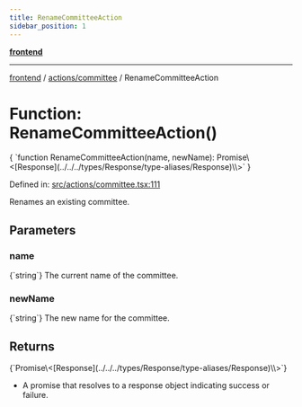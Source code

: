 ```yaml
---
title: RenameCommitteeAction
sidebar_position: 1
---
```



[**frontend**](../../..)

***

[frontend](../../..) / [actions/committee](..) / RenameCommitteeAction

# Function: RenameCommitteeAction()

<CodeBlock language="ts">
{ `function RenameCommitteeAction(name, newName): Promise\<[Response](../../../types/Response/type-aliases/Response)\<void\>\>` }
</CodeBlock>

Defined in: [src/actions/committee.tsx:111](https://github.com/svsticky/CommitteeClash/blob/f974faa16c13593c1cc0eea50bf89b045abdabb5/frontend/src/actions/committee.tsx#L111)

Renames an existing committee.

## Parameters

### name
<CodeBlock language="ts">
{`string`}
</CodeBlock>
The current name of the committee.

### newName
<CodeBlock language="ts">
{`string`}
</CodeBlock>
The new name for the committee.

## Returns
<CodeBlock language="ts">
{`Promise\<[Response](../../../types/Response/type-aliases/Response)\<void\>\>`}
</CodeBlock>

- A promise that resolves to a response object indicating success or failure.
